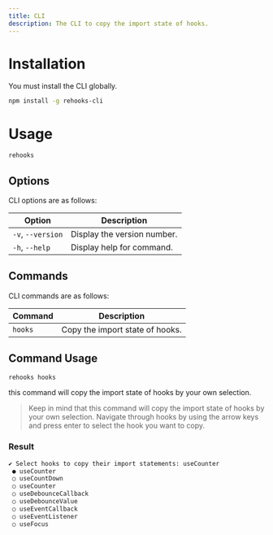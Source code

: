 ```yaml
---
title: CLI
description: The CLI to copy the import state of hooks.
---
```


# Installation

You must install the CLI globally.

```bash title="Terminal"
npm install -g rehooks-cli
```

# Usage

```bash title="Terminal"
rehooks
```

## Options

CLI options are as follows:

| Option            | Description                 |
| ----------------- | --------------------------- |
| `-v`, `--version` | Display the version number. |
| `-h`, `--help`    | Display help for command.   |

## Commands

CLI commands are as follows:

| Command | Description                     |
| ------- | ------------------------------- |
| `hooks` | Copy the import state of hooks. |

## Command Usage

```bash title="Terminal"
rehooks hooks
```

this command will copy the import state of hooks by your own selection.

> Keep in mind that this command will copy the import state of hooks by your own selection.
> Navigate through hooks by using the arrow keys and press enter to select the hook you want to copy.

### Result

```bash title="Terminal"
✔ Select hooks to copy their import statements: useCounter
 ● useCounter
 ○ useCountDown
 ○ useCounter
 ○ useDebounceCallback
 ○ useDebounceValue
 ○ useEventCallback
 ○ useEventListener
 ○ useFocus
```

